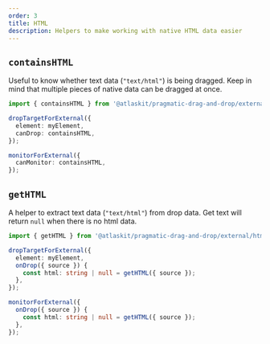 ```yaml
---
order: 3
title: HTML
description: Helpers to make working with native HTML data easier
---
```


## `containsHTML`

Useful to know whether text data (`"text/html"`) is being dragged. Keep in mind that multiple pieces of native data can be dragged at once.

```ts
import { containsHTML } from '@atlaskit/pragmatic-drag-and-drop/external/html';

dropTargetForExternal({
  element: myElement,
  canDrop: containsHTML,
});

monitorForExternal({
  canMonitor: containsHTML,
});
```

## `getHTML`

A helper to extract text data (`"text/html"`) from drop data. Get text will return `null` when there is no html data.

```ts
import { getHTML } from '@atlaskit/pragmatic-drag-and-drop/external/html';

dropTargetForExternal({
  element: myElement,
  onDrop({ source }) {
    const html: string | null = getHTML({ source });
  },
});

monitorForExternal({
  onDrop({ source }) {
    const html: string | null = getHTML({ source });
  },
});
```
